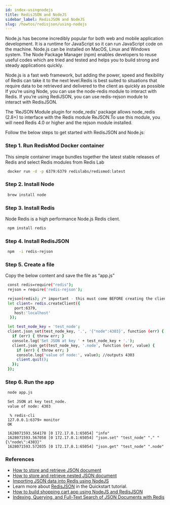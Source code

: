 ```yaml
---
id: index-usingnodejs
title: RedisJSON and NodeJS
sidebar_label: RedisJSON and NodeJS
slug: /howtos/redisjson/using-nodejs
---
```


Node.js has become incredibly popular for both web and mobile application development. It is a runtime for JavaScript so it can run JavaScript code on the machine. Node.js can be installed on MacOS, Linux and Windows system. The Node Package Manager (npm) enables developers to reuse useful codes which are tried and tested and helps you to build strong and steady applications quickly.

Node.js is a fast web framework, but adding the power, speed and flexibility of Redis can take it to the next level.Redis is best suited to situations that require data to be retrieved and delivered to the client as quickly as possible
If you’re using Node, you can use the node-redis module to interact with Redis. If you’re using RediJSON, you can use redis-rejson module to interact with RedisJSON.

The 'ReJSON Module plugin for node_redis' package allows node_redis (2.8+) to interface with the Redis module ReJSON.To use this module, you will need Redis 4.0 or higher and the rejson module installed.

Follow the below steps to get started with RedisJSON and Node.js:

### Step 1. Run RedisMod Docker container

This simple container image bundles together the latest stable releases of Redis and select Redis modules from Redis Lab


```bash
 docker run -d -p 6379:6379 redislabs/redismod:latest
```


### Step 2. Install Node

```bash
 brew install node
```

### Step 3. Install Redis 

Node Redis is a high performance Node.js Redis client.

```bash
 npm install redis
```

### Step 4.  Install RedisJSON

```bash
 npm  -i redis-rejson
```

### Step 5. Create a file

Copy the below content and save the file as “app.js”


```bash
 const redis=require("redis"); 
 rejson = require('redis-rejson');

 rejson(redis); /* important - this must come BEFORE creating the client */
 let client= redis.createClient({
	port:6379,
	host:'localhost'
  });  

 let test_node_key = 'test_node';
 client.json_set(test_node_key, '.', '{"node":4303}', function (err) {
   if (err) { throw err; }
   console.log('Set JSON at key ' + test_node_key + '.');
   client.json_get(test_node_key, '.node', function (err, value) {
     if (err) { throw err; }
     console.log('value of node:', value); //outputs 4303
     client.quit();
   });
 });
```




### Step 6. Run the app 

```bash
 node app.js
```


```bash
 Set JSON at key test_node.
 value of node: 4303
```

```
  % redis-cli
 127.0.0.1:6379> monitor
 OK

 1628071593.564178 [0 172.17.0.1:65054] "info"
 1628071593.567058 [0 172.17.0.1:65054] "json.set" "test_node" "." "{\"node\":4303}"
 1628071593.572035 [0 172.17.0.1:65054] "json.get" "test_node" ".node"
```


### References

- [How to store and retrieve JSON document](/howtos/redisjson/storing-json-document)
- [How to store and retrieve nested JSON document](/howtos/redisjson/storing-complex-json-document)
- [Importing JSON data into Redis using NodeJS](/howtos/redisjson/using-nodejs) 
- Learn more about [RedisJSON](https://oss.redislabs.com/redisjson/) in the Quickstart tutorial.
- [How to build shopping cart app using NodeJS and RedisJSON](/howtos/shoppingcart)
- [Indexing, Querying, and Full-Text Search of JSON Documents with Redis](https://redislabs.com/blog/index-and-query-json-docs-with-redis/)
